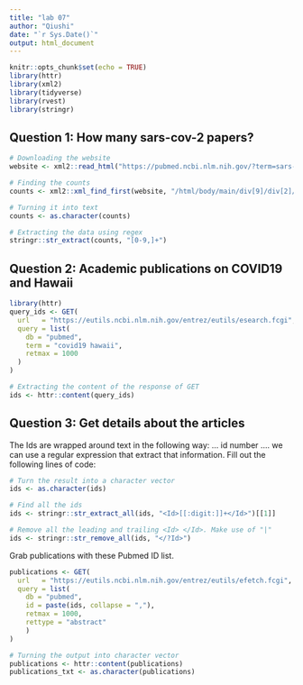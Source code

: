 ```yaml
---
title: "lab 07"
author: "Qiushi"
date: "`r Sys.Date()`"
output: html_document
---
```


```r
knitr::opts_chunk$set(echo = TRUE)
library(httr)
library(xml2)
library(tidyverse)
library(rvest)
library(stringr)
```


## Question 1: How many sars-cov-2 papers?

```r
# Downloading the website
website <- xml2::read_html("https://pubmed.ncbi.nlm.nih.gov/?term=sars-cov-2")

# Finding the counts
counts <- xml2::xml_find_first(website, "/html/body/main/div[9]/div[2]/div[2]/div[1]/div[1]")

# Turning it into text
counts <- as.character(counts)

# Extracting the data using regex
stringr::str_extract(counts, "[0-9,]+")
```

## Question 2: Academic publications on COVID19 and Hawaii

```r
library(httr)
query_ids <- GET(
  url   = "https://eutils.ncbi.nlm.nih.gov/entrez/eutils/esearch.fcgi",
  query = list(
    db = "pubmed",
    term = "covid19 hawaii",
    retmax = 1000
  )
)

# Extracting the content of the response of GET
ids <- httr::content(query_ids)
```

## Question 3: Get details about the articles

The Ids are wrapped around text in the following way: <Id>... id number ...</Id>. we can use a regular expression that extract that information. Fill out the following lines of code:

```r
# Turn the result into a character vector
ids <- as.character(ids)

# Find all the ids 
ids <- stringr::str_extract_all(ids, "<Id>[[:digit:]]+</Id>")[[1]]

# Remove all the leading and trailing <Id> </Id>. Make use of "|"
ids <- stringr::str_remove_all(ids, "</?Id>")
```


Grab publications with these Pubmed ID list.

```r
publications <- GET(
  url   = "https://eutils.ncbi.nlm.nih.gov/entrez/eutils/efetch.fcgi",
  query = list(
    db = "pubmed",
    id = paste(ids, collapse = ","),
    retmax = 1000,
    rettype = "abstract"
    )
)

# Turning the output into character vector
publications <- httr::content(publications)
publications_txt <- as.character(publications)
```

